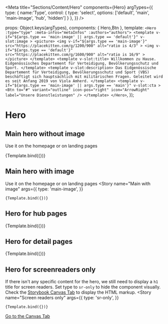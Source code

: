 
<Meta
  title="Sections/Content/Hero"
  components={Hero}
  argTypes={{
    type: {
      name:'Type',
      control: {
        type: 'select',
        options: ['default', 'main', 'main-image', 'hub', 'hidden']
      }
    },
  }}
/>

  props: Object.keys(argTypes),
  components: { Hero,Btn },
  template:
    `
    <Hero :type="type" :meta-infos="metaInfos" :authors="authors">
      <template
        v-if="${args.type == 'main-image' || args.type == 'default'}"
        v-slot:image
      >
        <picture>
          <img
            v-if="${args.type == 'main-image'}"
            src="https://placekitten.com/g/1200/900" alt="ratio is 4/3"
          >
          <img
            v-if="${args.type == 'default'}"
            src="https://placekitten.com/g/1600/900" alt="ratio is 16/9"
          >
        </picture>
      </template>
      <template v-slot:title>
        Willkommen zu Hause. Eidgenössisches Departement für Verteidigung, Bevölkerungsschutz und Sport.
      </template>
      <template v-slot:description>
        Das Eidgenössische Departement für Verteidigung, Bevölkerungsschutz und Sport (VBS) beschäftigt sich hauptsächlich mit militärischen Fragen. Geleitet wird es seit Anfang 2019 von Viola Amherd.
      </template>
      <template
        v-if="${args.type == 'main-image' || args.type == 'main'}"
        v-slot:cta
      >
        <Btn
            to="#"
            variant="outline"
            icon-pos="right"
            icon="ArrowRight"
            label="Unsere Dienstleistungen"
          />
      </template>
    </Hero>
    `,
});

# Hero

## Main hero without image

Use it on the homepage or on landing pages

<Canvas>
  <Story
    name="Main without image"
    args={{
      type: 'main',
      metaInfos: ['Webartikel', '23. Februar 2022'],
      authors:[
        {
          name: 'Maria Muster',
          img: 'https://picsum.photos/120/120/?image=29'
        }
      ]
    }}
  >
    {Template.bind({})}
  </Story>
</Canvas>

## Main hero with image

Use it on the homepage or on landing pages
<Canvas>
  <Story
    name="Main with image"
    args={{
      type: 'main-image',
    }}
  >
    {Template.bind({})}
  </Story>
</Canvas>

## Hero for hub pages

<Canvas>
  <Story
    name="Hub page"
    args={{
      type: 'hub',
      metaInfos: ['Webartikel']
    }}
  >
    {Template.bind({})}
  </Story>
</Canvas>

## Hero for detail pages

<Canvas>
  <Story
    name="Detail page"
    args={{
      type: 'default',
      metaInfos: ['Webartikel'],
      authors:[
        {
          name: 'Maria Muster',
          img: 'https://picsum.photos/120/120/?image=29'
        },
        {
          name: 'Jean-Jaques Langerename',
          img: 'https://picsum.photos/120/120/?image=29',
          link: '#'
        },
        {
          name: 'Hans Höllman',
          img: 'https://picsum.photos/120/120/?image=29',
        },
        {
          name: 'Katja Anna-Beerli',
          img: 'https://picsum.photos/120/120/?image=29',
        }
      ]
    }}
  >
    {Template.bind({})}
  </Story>
</Canvas>

## Hero for screenreaders only

If there isn't any specific content for the hero, we still need to display a `h1` title for screen readers.
Set type to `sr-only` to hide the component visually. Check the <a href="?path=/story/sections-content-hero--example">Storybook Canvas Tab</a> to display the HTML markup.
<Canvas>
  <Story
    name="Screen readers only"
    args={{
      type: 'sr-only',
    }}
  >
    {Template.bind({})}
  </Story>
</Canvas>



<a href="?path=/story/sections-content-hero--example">Go to the Canvas Tab</a>



